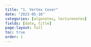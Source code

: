 ```yaml
---
title: "1. Vertex Cover"
date: "2023-05-16"
categories: [algonotes, lecturenotes]
fields: [date, title]
page-layout: full
toc: true
order: 1
---
```


